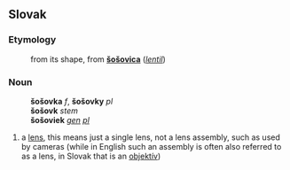 ==Slovak==
===Etymology===
:from its shape, from '''[[šošovica#Slovak|šošovica]]''' (''[[lentil]]'')
===Noun===
:'''šošovka''' ''f'', '''šošovky''' ''pl''
:'''šošovk''' ''stem''
:'''šošoviek''' ''[[genitive|gen]] [[plural|pl]]''
# a [[lens]], this means just a single lens, not a lens assembly, such as used by cameras (while in English such an assembly is often also referred to as a lens, in Slovak that is an [[objektív#Slovak|objektív]])
